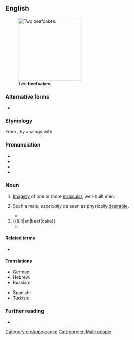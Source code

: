 ==English==
{{was wotd|2011|October|10}}
[[File:Carlson Twins.jpg|thumb|200px|Two '''beefcakes'''.]]

===Alternative forms===
* {{l|en|beef-cake}}

===Etymology===
From {{compound|en|beef|cake}}, by analogy with {{m|en|cheesecake||an image of a sexy young woman}}.

===Pronunciation===
* {{IPA|en|/ˈbiːfˌkeɪk/}}
* {{audio|en|En-us-ncalif-beefcake2.ogg|Audio (US)}}
* {{audio|en|en-au-beefcake.ogg|Audio (AU)}}
* {{rhymes|en|iːfkeɪk|s=2}}

===Noun===
{{en-noun|~}}

# {{lb|en|informal|uncountable}} [[imagery|Imagery]] of one or more [[muscular]], well-built men.
#: {{cot|en|cheesecake}}
# {{lb|en|informal|countable}} Such a male, ''especially as'' seen as physically [[desirable]].
#: {{syn|en|lady-killer|hunk|adonis}}
#*{{quote-book|en|year=2014|author={{w|Stephen King}}|title=Mr. Mercedes: A Novel|publisher=Simon and Schuster|ISBN=9781476754468|passage=The audience goes bugshit. The security '''beefcakes''' separate them and the host gets between them, talking in a voice that is soothing on top, inciteful beneath.}}
# {{&lit|en|beef|cake}}
#* {{quote-book|en|year=1998|author=Jessie Tirsch|title=McGuire's Irish Pub Cookbook|publisher=Pelican|page=145|text='''Beefcake''' with Burgundy Mushroom Cream}}

====Related terms====
* {{l|en|beefy}}

====Translations====
{{trans-top|imagery of muscular men}}
* German: {{t+|de|Muskelprotz|m}} {{qualifier|pejorative}} {{gloss|muscle-man}}
* Hebrew: {{t+|he|לירד|m|tr=Leerd}}
* Russian: {{t|ru|бифкейк|m|tr=}}
{{trans-mid}}
* Spanish: {{t-needed|es}}
* Turkish: {{t|tr|kas yumağı}} {{gloss|muscle-skein}}
{{trans-bottom}}
{{trans-see|hunk}}

===Further reading===
* {{pedia}}

[[Category:en:Appearance]]
[[Category:en:Male people]]